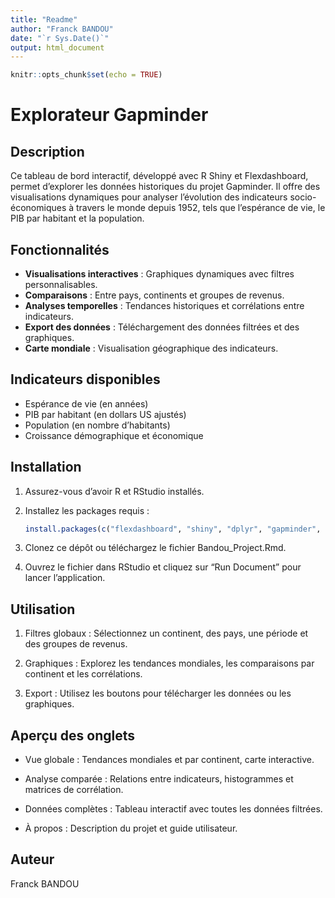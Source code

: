 ---
title: "Readme"
author: "Franck BANDOU"
date: "`r Sys.Date()`"
output: html_document
---

```{r setup, include=FALSE}
knitr::opts_chunk$set(echo = TRUE)
```
# Explorateur Gapminder

## Description
Ce tableau de bord interactif, développé avec R Shiny et Flexdashboard, permet d'explorer les données historiques du projet Gapminder. Il offre des visualisations dynamiques pour analyser l'évolution des indicateurs socio-économiques à travers le monde depuis 1952, tels que l'espérance de vie, le PIB par habitant et la population.

## Fonctionnalités
- **Visualisations interactives** : Graphiques dynamiques avec filtres personnalisables.
- **Comparaisons** : Entre pays, continents et groupes de revenus.
- **Analyses temporelles** : Tendances historiques et corrélations entre indicateurs.
- **Export des données** : Téléchargement des données filtrées et des graphiques.
- **Carte mondiale** : Visualisation géographique des indicateurs.

## Indicateurs disponibles
- Espérance de vie (en années)
- PIB par habitant (en dollars US ajustés)
- Population (en nombre d'habitants)
- Croissance démographique et économique

## Installation
1. Assurez-vous d'avoir R et RStudio installés.
2. Installez les packages requis :
   ```R
   install.packages(c("flexdashboard", "shiny", "dplyr", "gapminder", "highcharter", "leaflet", "plotly", "DT", "RColorBrewer", "viridis"))
  ```
  
3. Clonez ce dépôt ou téléchargez le fichier Bandou_Project.Rmd.

4. Ouvrez le fichier dans RStudio et cliquez sur "Run Document" pour lancer l'application.

## Utilisation
1. Filtres globaux : Sélectionnez un continent, des pays, une période et des groupes de revenus.

2. Graphiques : Explorez les tendances mondiales, les comparaisons par continent et les corrélations.

3. Export : Utilisez les boutons pour télécharger les données ou les graphiques.

## Aperçu des onglets
- Vue globale : Tendances mondiales et par continent, carte interactive.

- Analyse comparée : Relations entre indicateurs, histogrammes et matrices de corrélation.

- Données complètes : Tableau interactif avec toutes les données filtrées.

- À propos : Description du projet et guide utilisateur.

## Auteur
Franck BANDOU



